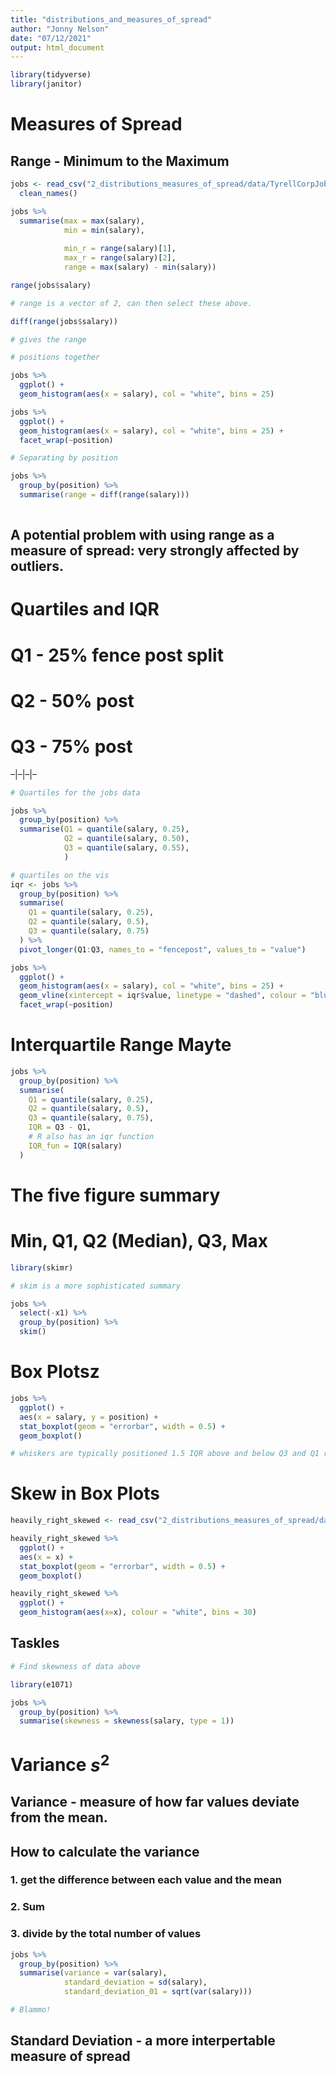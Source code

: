 ```yaml
---
title: "distributions_and_measures_of_spread"
author: "Jonny Nelson"
date: "07/12/2021"
output: html_document
---
```


```r
library(tidyverse)
library(janitor)
```

# Measures of Spread

## Range - Minimum to the Maximum

```r
jobs <- read_csv("2_distributions_measures_of_spread/data/TyrellCorpJobs.csv") %>%
  clean_names()

jobs %>%
  summarise(max = max(salary),
            min = min(salary),
            
            min_r = range(salary)[1],
            max_r = range(salary)[2],
            range = max(salary) - min(salary))

range(jobs$salary)

# range is a vector of 2, can then select these above.

diff(range(jobs$salary))

# gives the range
```

```r
# positions together

jobs %>%
  ggplot() +
  geom_histogram(aes(x = salary), col = "white", bins = 25)
```

```r
jobs %>%
  ggplot() +
  geom_histogram(aes(x = salary), col = "white", bins = 25) +
  facet_wrap(~position)

# Separating by position
```

```r
jobs %>%
  group_by(position) %>%
  summarise(range = diff(range(salary)))
  
```

## A potential problem with using range as a measure of spread: very strongly affected by outliers.

# Quartiles and IQR

# Q1 - 25% fence post split
# Q2 - 50% post
# Q3 - 75% post

--|--|--|--

```r
# Quartiles for the jobs data

jobs %>%
  group_by(position) %>%
  summarise(Q1 = quantile(salary, 0.25),
            Q2 = quantile(salary, 0.50),
            Q3 = quantile(salary, 0.55),
            )
```

```r
# quartiles on the vis
iqr <- jobs %>% 
  group_by(position) %>% 
  summarise(
    Q1 = quantile(salary, 0.25),
    Q2 = quantile(salary, 0.5),
    Q3 = quantile(salary, 0.75)
  ) %>% 
  pivot_longer(Q1:Q3, names_to = "fencepost", values_to = "value")

jobs %>% 
  ggplot() +
  geom_histogram(aes(x = salary), col = "white", bins = 25) +
  geom_vline(xintercept = iqr$value, linetype = "dashed", colour = "blue") +
  facet_wrap(~position)
```

# Interquartile Range Mayte

```r
jobs %>%
  group_by(position) %>% 
  summarise(
    Q1 = quantile(salary, 0.25),
    Q2 = quantile(salary, 0.5),
    Q3 = quantile(salary, 0.75),
    IQR = Q3 - Q1,
    # R also has an iqr function
    IQR_fun = IQR(salary)
  )
```

# The five figure summary

# Min, Q1, Q2 (Median), Q3, Max

```r
library(skimr)

# skim is a more sophisticated summary
```
```r
jobs %>%
  select(-x1) %>%
  group_by(position) %>%
  skim()
```

# Box Plotsz


```r
jobs %>%
  ggplot() +
  aes(x = salary, y = position) +
  stat_boxplot(geom = "errorbar", width = 0.5) +
  geom_boxplot()

# whiskers are typically positioned 1.5 IQR above and below Q3 and Q1 resp'
```

# Skew in Box Plots

```r
heavily_right_skewed <- read_csv("2_distributions_measures_of_spread/data/heavily_right_skewed.csv")

heavily_right_skewed %>%
  ggplot() +
  aes(x = x) +
  stat_boxplot(geom = "errorbar", width = 0.5) +
  geom_boxplot()
```

```r
heavily_right_skewed %>%
  ggplot() +
  geom_histogram(aes(x=x), colour = "white", bins = 30)
```

## Taskles 

```r
# Find skewness of data above

library(e1071)

jobs %>%
  group_by(position) %>%
  summarise(skewness = skewness(salary, type = 1))
```

# Variance $s^2$

## Variance - measure of how far values deviate from the mean.

## How to calculate the variance 

### 1. get the difference between each value and the mean
### 2. Sum
### 3. divide by the total number of values

```r
jobs %>%
  group_by(position) %>%
  summarise(variance = var(salary),
            standard_deviation = sd(salary),
            standard_deviation_01 = sqrt(var(salary)))

# Blammo!
```

## Standard Deviation - a more interpertable measure of spread
